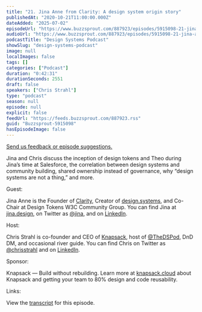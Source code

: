 ```yaml
---
title: "21. Jina Anne from Clarity: A design system origin story"
publishedAt: "2020-10-21T11:00:00.000Z"
dateAdded: "2025-07-02"
episodeUrl: "https://www.buzzsprout.com/887923/episodes/5915098-21-jina-anne-from-clarity-a-design-system-origin-story.mp3"
audioUrl: "https://www.buzzsprout.com/887923/episodes/5915098-21-jina-anne-from-clarity-a-design-system-origin-story.mp3"
podcastTitle: "Design Systems Podcast"
showSlug: "design-systems-podcast"
image: null
localImages: false
tags: []
categories: ["Podcast"]
duration: "0:42:31"
durationSeconds: 2551
draft: false
speakers: ["Chris Strahl"]
type: "podcast"
season: null
episode: null
explicit: false
feedUrl: "https://feeds.buzzsprout.com/887923.rss"
guid: "Buzzsprout-5915098"
hasEpisodeImage: false
---
```

[Send us feedback or episode suggestions.](https://www.buzzsprout.com/twilio/text_messages/887923/open_sms)

Jina and Chris discuss the inception of design tokens and Theo during Jina’s time at Salesforce, the correlation between design systems and community building, shared ownership instead of governance, why “design systems are not a thing,” and more.  
  
Guest:  
  
Jina Anne is the Founder of [Clarity](https://www.clarityconf.com/), Creator of [design.systems](http://design.systems/), and Co-Chair at Design Tokens W3C Community Group. You can find Jina at [jina.design](https://jina.design/), on Twitter as [@jina](https://twitter.com/jina), and on [LinkedIn](https://www.linkedin.com/in/sushiandrobots/).  
  
Host:  
  
Chris Strahl is co-founder and CEO of [Knapsack](https://www.knapsack.cloud/), host of [@TheDSPod](https://twitter.com/thedspod), DnD DM, and occasional river guide. You can find Chris on Twitter as [@chrisstrahl](https://twitter.com/chrisstrahl) and on [LinkedIn](https://www.linkedin.com/in/chrisstrahl/).  
  
Sponsor:  
  
Knapsack — Build without rebuilding. Learn more at [knapsack.cloud](https://www.knapsack.cloud/) about Knapsack and getting your team to 80% design and code reusability.  
  
Links:  
  
View the [transcript](https://drive.google.com/file/d/1UucS1NiOS4VANcXVah5VHCJ6ppllnjTd/view?usp=sharing) for this episode.
